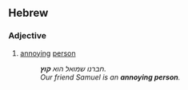 {{rfv|he|the headword כוץ is different from the word used in the example, קוץ. Which is which?}}

==Hebrew==
{{attention|he}}

===Adjective===
{{head|he|adjective}}

# [[annoying]] [[person]]
#:''חברנו שמואל הוא '''קוץ'''.''
#: ''Our friend Samuel is an '''annoying person'''.''